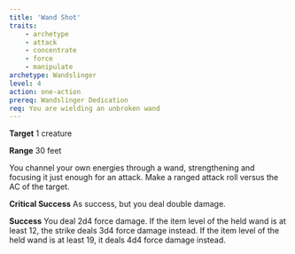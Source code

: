 ```yaml
---
title: 'Wand Shot'
traits:
    - archetype
    - attack
    - concentrate
    - force
    - manipulate
archetype: Wandslinger
level: 4
action: one-action
prereq: Wandslinger Dedication
req: You are wielding an unbroken wand
---
```


**Target** 1 creature

**Range** 30 feet

You channel your own energies through a wand, strengthening and focusing it just enough for an attack. Make a ranged attack roll versus the AC of the target.

**Critical Success** As success, but you deal double damage.

**Success** You deal 2d4 force damage. If the item level of the held wand is at least 12, the strike deals 3d4 force damage instead. If the item level of the held wand is at least 19, it deals 4d4 force damage instead.
